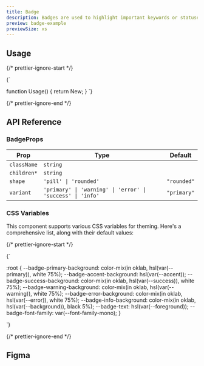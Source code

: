 ```yaml
---
title: Badge
description: Badges are used to highlight important keywords or statuses.
preview: badge-example
previewSize: xs
---
```


## Usage

{/* prettier-ignore-start */}

<CodeBlock lang="ts">{`

function Usage() {
    return <Badge>New</Badge>;
}
`}
</CodeBlock>

{/* prettier-ignore-end */}

## API Reference

### BadgeProps

| Prop                                                      | Type                                                       | Default     |
| --------------------------------------------------------- | ---------------------------------------------------------- | ----------- |
| `className`                                               | `string`                                                   |             |
| `children*` <Tooltip content="The text to be displayed"/> | `string`                                                   |             |
| `shape`                                                   | `'pill' \| 'rounded'`                                      | `"rounded"` |
| `variant`                                                 | `'primary' \| 'warning' \| 'error' \| 'success' \| 'info'` | `"primary"` |

### CSS Variables

This component supports various CSS variables for theming. Here's a comprehensive list, along with their default values:

{/* prettier-ignore-start */}

<CodeBlock lang="css">{`

:root {
    --badge-primary-background: color-mix(in oklab, hsl(var(--primary)), white 75%);
    --badge-accent-background: hsl(var(--accent));
    --badge-success-background: color-mix(in oklab, hsl(var(--success)), white 75%);
    --badge-warning-background: color-mix(in oklab, hsl(var(--warning)), white 75%);
    --badge-error-background: color-mix(in oklab, hsl(var(--error)), white 75%);
    --badge-info-background: color-mix(in oklab, hsl(var(--background)), black 5%);
    --badge-text: hsl(var(--foreground));
    --badge-font-family: var(--font-family-mono);
}

`}</CodeBlock>

{/* prettier-ignore-end */}

## Figma

<Figma url="https://www.figma.com/design/GAKpWYdZ0ZVOSFtNPHliJM/Soul-Vibe?node-id=2786-43368" />
